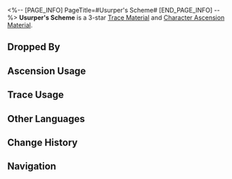 <%-- [PAGE_INFO]
PageTitle=#Usurper's Scheme#
[END_PAGE_INFO] --%>
{{Item Infobox
|id          = 111012
|image       = Item Usurper's Scheme.png
|type        = Trace Material
|type2       = Character Ascension Material
|invCategory = Upgrade Materials
|rarity      = 3
|effect      = A moderate amount of anti-matter. Normal material used for enhancement.
|description = A moderate amount of anti-matter that floats around the Voidranger: Distorter. The amount of matter and anti-matter particles has reached a dangerous balance...
|source1     = [[Antimatter Legion at Equilibrium Level 2 or higher]]
|source2     = [[Omni-Synthesizer]] &mdash; Material Synthesis
|source3     = [[Simulated Universe enemies]]
|source4     = [[Omni-Synthesizer]] &mdash; Material Exchange
}}
{{Description|''"They are all looking forward to the moment of obliteration, when they will be reforged and fused with the entire world."''}}
'''Usurper's Scheme''' is a 3-star [[Trace Material]] and [[Character Ascension Material]].

==Dropped By==
{{Dropped By}}

==Ascension Usage==
{{Ascension Usage}}

==Trace Usage==
{{Trace Usage}}

==Other Languages==
{{Other Languages
|en   = Usurper's Scheme
|zhs  = 篡改的野心
|zht  = 篡改的野心
|ja   = 改ざんの野心
|ko   = 변조된 야망
|es   = Ambición distorsionada
|fr   = Ambition d'usurpateur
|ru   = Искажённые амбиции
|th   = Usurper's Scheme
|vi   = Dã Tâm Xuyên Tạc
|de   = Ehrgeiz der Verzerrung
|id   = Usurper's Scheme
|pt   = Esquema do Usurpador
}}

==Change History==
{{Change History|2.0}}

==Navigation==
{{Upgrade Material Navbox}}